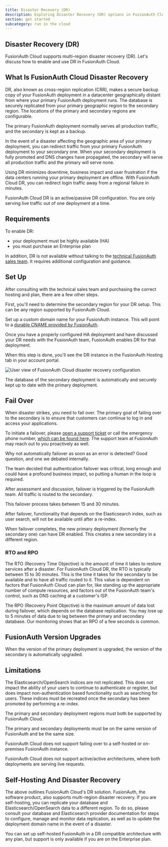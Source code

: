 ```yaml
---
title: Disaster Recovery (DR)
description: Exploring Disaster Recovery (DR) options in FusionAuth Cloud.
section: get started
subcategory: run in the cloud
---
```


<EnterprisePlanBlurb />

## Disaster Recovery (DR)

FusionAuth Cloud supports multi-region disaster recovery (DR). Let's discuss how to enable and use DR in FusionAuth Cloud.

## What Is FusionAuth Cloud Disaster Recovery

DR, also known as cross-region replication (CRR), makes a secure backup copy of your FusionAuth deployment in a datacenter geographically distant from where your primary FusionAuth deployment runs. The database is securely replicated from your primary geographic region to the secondary region. The locations of the primary and secondary regions are configurable.

The primary FusionAuth deployment normally serves all production traffic, and the secondary is kept as a backup.

In the event of a disaster affecting the geographic area of your primary deployment, you can redirect traffic from your primary FusionAuth deployment to your secondary one. When your secondary deployment is fully promoted and DNS changes have propagated, the secondary will serve all production traffic and the primary will serve none.

Using DR minimizes downtime, business impact and user frustration if the data centers running your primary deployment are offline. With FusionAuth Cloud DR, you can redirect login traffic away from a regional failure in minutes.

FusionAuth Cloud DR is an active/passive DR configuration. You are only serving live traffic out of one deployment at a time.

## Requirements

To enable DR:

* your deployment must be highly available (HA)
* you must purchase an Enterprise plan

In addition, DR is not available without talking to the [technical FusionAuth sales team](/contact). It requires additional configuration and guidance.

## Set Up

After consulting with the technical sales team and purchasing the correct hosting and plan, there are a few other steps.

First, you'll need to determine the secondary region for your DR setup. This can be any region supported by FusionAuth Cloud.

Set up a custom domain name for your FusionAuth instance. This will point to a [durable CNAME provided by FusionAuth](/docs/get-started/run-in-the-cloud/cloud#what-is-a-durable-fusionauth-cname).

Once you have a properly configured HA deployment and have discussed your DR needs with the FusionAuth team, FusionAuth enables DR for that deployment.

When this step is done, you'll see the DR instance in the FusionAuth <Breadcrumb>Hosting</Breadcrumb> tab in your account portal.

![User view of FusionAuth Cloud disaster recovery configuration.](/img/docs/get-started/run-in-the-cloud/disaster-recovery/example-dr-config.png)

The database of the secondary deployment is automatically and securely kept up to date with the primary deployment.

<PrimaryServing alt="When the primary deployment is serving traffic."/>

## Fail Over

When disaster strikes, you need to fail over. The primary goal of failing over to the secondary is to ensure that customers can continue to log in and access your applications.

To initiate a failover, please [open a support ticket](https://account.fusionauth.io/account/support/) or call the emergency phone number, [which can be found here](https://account.fusionauth.io/account/support/). The support team at FusionAuth may reach out to you proactively as well.

<Aside type="note">
Why not automatically failover as soon as an error is detected? Good question, and one we debated internally.

The team decided that authentication failover was critical, long enough and could have a profound business impact, so putting a human in the loop is required.
</Aside>

After assessment and discussion, failover is triggered by the FusionAuth team. All traffic is routed to the secondary.

<SecondaryServing alt="When the primary deployment has failed and the secondary deployment is serving traffic."/>

This failover process takes between 15 and 30 minutes.

After failover, functionality that depends on the Elasticsearch index, such as user search, will not be available until after a re-index. 

When failover completes, the new primary deployment (formerly the secondary one) can have DR enabled. This creates a new secondary in a different region.

### RTO and RPO

The RTO (Recovery Time Objective) is the amount of time it takes to restore services after a disaster. For FusionAuth Cloud DR, the RTO is typically between 15 to 30 minutes. This is the time it takes for the secondary to be available and to have all traffic routed to it. This value is dependent on factors that FusionAuth Cloud can plan for, like standing up the appropriate number of compute resources, and factors out of the FusionAuth team's control, such as DNS caching at a customer's ISP. 

The RPO (Recovery Point Objective) is the maximum amount of data lost during failover, which depends on the database replication. You may lose up to 5 minutes of data due to lag between the primary and secondary database. Our monitoring shows that an RPO of a few seconds is common.

## FusionAuth Version Upgrades

When the version of the primary deployment is upgraded, the version of the secondary is automatically upgraded.

## Limitations

The Elasticsearch/OpenSearch indices are not replicated. This does not impact the ability of your users to continue to authenticate or register, but does impact non-authentication based functionality such as searching for users. These indices must be recreated once the secondary has been promoted by performing a re-index.

The primary and secondary deployment regions must both be supported by FusionAuth Cloud.

The primary and secondary deployments must be on the same version of FusionAuth and be the same size.

FusionAuth Cloud does not support failing over to a self-hosted or on-premises FusionAuth instance.

FusionAuth Cloud does not support active/active architectures, where both deployments are serving live requests.

## Self-Hosting And Disaster Recovery

The above outlines FusionAuth Cloud's DR solution. FusionAuth, the software product, also supports multi-region disaster recovery. If you are self-hosting, you can replicate your database and Elasticsearch/OpenSearch data to a different region. To do so, please consult your database and Elasticsearch provider documentation for steps to configure, manage and monitor data replication, as well as to update the deployment domain name in the event of a disaster.

You can set up self-hosted FusionAuth in a DR compatible architecture with any plan, but support is only available if you are on the Enterprise plan.
